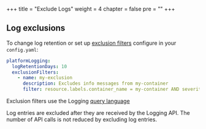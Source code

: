 
+++
title = "Exclude Logs"
weight = 4
chapter = false
pre = ""
+++

## Log exclusions

To change log retention or set up [exclusion filters](https://cloud.google.com/logging/docs/routing/overview#exclusions) configure in your `config.yaml`:

```yaml
platformLogging:
  logRetentionDays: 10
  exclusionFilters:
    - name: my-exclusion
      description: Excludes info messages from my-container
      filter: resource.labels.container_name = my-container AND severity = Info
```

Exclusion filters use the Logging [query language](https://cloud.google.com/logging/docs/view/logging-query-language)

<Callout>

Log entries are excluded after they are received by the Logging API. The number of API calls is not reduced by excluding log entries.

</Callout>
